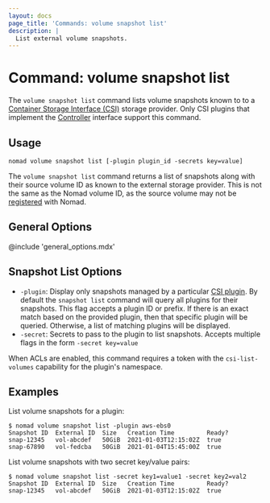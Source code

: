 ```yaml
---
layout: docs
page_title: 'Commands: volume snapshot list'
description: |
  List external volume snapshots.
---
```


# Command: volume snapshot list

The `volume snapshot list` command lists volume snapshots known to to a
[Container Storage Interface (CSI)][csi] storage provider. Only CSI plugins
that implement the [Controller][csi_plugins_internals] interface support this
command.

## Usage

```plaintext
nomad volume snapshot list [-plugin plugin_id -secrets key=value]
```

The `volume snapshot list` command returns a list of snapshots along with their
source volume ID as known to the external storage provider. This is not the
same as the Nomad volume ID, as the source volume may not be [registered] with
Nomad.

## General Options

@include 'general_options.mdx'

## Snapshot List Options

- `-plugin`: Display only snapshots managed by a particular [CSI
  plugin][csi_plugin]. By default the `snapshot list` command will query all
  plugins for their snapshots. This flag accepts a plugin ID or prefix. If
  there is an exact match based on the provided plugin, then that specific
  plugin will be queried. Otherwise, a list of matching plugins will be
  displayed.
- `-secret`: Secrets to pass to the plugin to list snapshots. Accepts
  multiple flags in the form `-secret key=value`

When ACLs are enabled, this command requires a token with the
`csi-list-volumes` capability for the plugin's namespace.

## Examples

List volume snapshots for a plugin:

```shell-session
$ nomad volume snapshot list -plugin aws-ebs0
Snapshot ID  External ID  Size   Creation Time         Ready?
snap-12345   vol-abcdef   50GiB  2021-01-03T12:15:02Z  true
snap-67890   vol-fedcba   50GiB  2021-01-04T15:45:00Z  true
```

List volume snapshots with two secret key/value pairs:
```shell-session
$ nomad volume snapshot list -secret key1=value1 -secret key2=val2
Snapshot ID  External ID  Size   Creation Time         Ready?
snap-12345   vol-abcdef   50GiB  2021-01-03T12:15:02Z  true
```

[csi]: https://github.com/container-storage-interface/spec
[csi_plugin]: /docs/job-specification/csi_plugin
[registered]: /docs/commands/volume/register
[csi_plugins_internals]: /docs/internals/plugins/csi#csi-plugins
